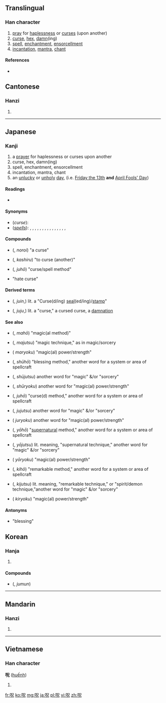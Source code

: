 ==Translingual==

===Han character===
{{Han char|rn=30|rad=口|as=05|sn=8|four=|canj=口口竹山 (RRHU)}}

# [[pray]] for [[haplessness]] or [[curse]]s (upon another)
# [[curse]], [[hex]], [[damn]](ing)
# [[spell]], [[enchantment]], [[ensorcell]]ment
# [[incantation]], [[mantra]], [[chant]]

====References====
* {{Han ref|kx=0182.020|dkj=03443|dj=0401.020|hdz=10601.030|uh=546A|ud=21610}}

==Cantonese==

===Hanzi===
{{yue-hanzi|jyut=|y=juk1}}

# {{rfdef|lang=yue|sort=示05}}

----

==Japanese==

===Kanji===
{{ja-kanji|grade=|rs=口05}}

# a [[prayer]] for haplessness or curses upon another
# curse, hex, damn(ing)
# spell, enchantment, ensorcellment
# incantation, mantra, chant
# an [[unlucky]] or [[unholy]] [[day]], (i.e. [[Friday the thirteenth|Friday the 13th]] '''and''' [[April Fools' Day]])

====Readings====
* {{ja-readings|on={{l|ja|じゅ}} (ju), {{l|ja|しゅう}} (shū)|kun={{l|ja|のろう}} (norou), {{l|ja|のろい}} (noroi)}}

====Synonyms====
* (''curse''): {{l|ja|咒}}
* (''[[spell]]s''): {{l|ja|呪}}, {{l|ja|呪縛}}, {{l|ja|呪文}}, {{l|ja|呪咒}}, {{l|ja|咒}}, {{l|ja|咒縛}}, {{l|ja|祝呪}}, {{l|ja|祝}}, {{l|ja|祝縛}}, {{l|ja|祝文}}, {{l|ja|祝福}}, {{l|ja|福}}, {{l|ja|福縛}}, {{l|ja|呪縛を解く}}, {{l|ja|祝福する}}, {{l|ja|呪縛する}}

====Compounds====
* {{l|ja|呪い}} ({{l|ja|のろい}}, ''noroi'') "a curse"
* {{l|ja|呪る}} ({{l|ja|かしる}}, ''kashiru'') "to curse (another)" 
* {{l|ja|呪法}} ({{l|ja|じゅほう}}, ''juhō'') "curse/spell method"
* {{l|ja|呪怨}} "hate curse"

====Derived terms====
* {{l|ja|呪印}} ({{l|ja|じゅいん}}, ''juin'',) lit. a "Curse(d/ing) [[seal]](ed/ing)/[[stamp]]"
* {{l|ja|呪咒}} ({{l|ja|じゅじゅ}}, ''juju'',) lit. a "curse," a cursed curse, a [[damnation]]

====See also====
* {{l|ja|魔法}} ({{l|ja|まほう}}, ''mahō'') "magic(al method)"
* {{l|ja|魔術}} ({{l|ja|まじゅつ}}, ''majutsu'') "magic technique," as in magic/sorcery
* {{l|ja|魔力}} ({{l|ja|まりょく}} ''maryoku'') "magic(al) power/strength"
* {{l|ja|祝法}} ({{l|ja|しゅうほう}}, ''shūhō'') "blessing method," another word for a system or area of spellcraft
* {{l|ja|祝術}} ({{l|ja|しゅうじゅつ}}, ''shūjutsu'') another word for "magic" &/or "sorcery"
* {{l|ja|祝力}} ({{l|ja|しゅうりょく}}, ''shūryoku'') another word for "magic(al) power/strength"
* {{l|ja|呪法}} ({{l|ja|じゅほう}}, ''juhō'') "curse(d) method," another word for a system or area of spellcraft
* {{l|ja|呪術}} ({{l|ja|じゅじゅつ}}, ''jujutsu'') another word for "magic" &/or "sorcery"
* {{l|ja|呪力}} ({{l|ja|じゅりょく}} ''juryoku'') another word for "magic(al) power/strength"
* {{l|ja|妖法}} ({{l|ja|ようほう}}, ''yōhō'') "[[supernatural]] method," another word for a system or area of spellcraft
* {{l|ja|妖術}} ({{l|ja|ようじゅつ}}, ''yōjutsu'') lit. meaning, "supernatural technique," another word for "magic" &/or "sorcery"
* {{l|ja|妖力}} ({{l|ja|じゅりょく}} ''yōryoku'') "magic(al) power/strength"
* {{l|ja|鬼法}} ({{l|ja|きほう}}, ''kihō'') "remarkable method," another word for a system or area of spellcraft
* {{l|ja|鬼術}} ({{l|ja|きじゅつ}}, ''kijutsu'') lit. meaning, "remarkable technique," or "spirit/demon technique,"another word for "magic" &/or "sorcery"
* {{l|ja|鬼力}} ({{l|ja|じゅりょく}} ''kiryoku'') "magic(al) power/strength"

====Antonyms====
* {{l|ja|祝}} "blessing"

==Korean==

===Hanja===
{{ko-hanja|hangeul=[[주]]|rv=ju|mr=chu}}

# {{rfdef|lang=ko|sort=口05}}

====Compounds====
* {{l|ja|呪文}} ({{l|ko|주문}}, ''jumun'')

----

==Mandarin==

===Hanzi===
{{cmn-hanzi|pin=[[zhòu]] ([[zhou4]])|wg=chou<sup>4</sup>}}

# {{rfdef|lang=cmn|sort=口05}}

----

==Vietnamese==

===Han character===
'''呪''' ([[huếnh]])

# {{rfdef|lang=vi}}

[[fr:呪]]
[[ko:呪]]
[[mg:呪]]
[[ja:呪]]
[[pl:呪]]
[[vi:呪]]
[[zh:呪]]